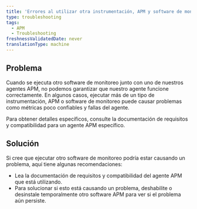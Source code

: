 ```yaml
---
title: 'Errores al utilizar otra instrumentación, APM y software de monitoreo'
type: troubleshooting
tags:
  - APM
  - Troubleshooting
freshnessValidatedDate: never
translationType: machine
---
```


## Problema

Cuando se ejecuta otro software de monitoreo junto con uno de nuestros agentes APM, no podemos garantizar que nuestro agente funcione correctamente. En algunos casos, ejecutar más de un tipo de instrumentación, APM o software de monitoreo puede causar problemas como métricas poco confiables y fallas del agente.

Para obtener detalles específicos, consulte la documentación de requisitos y compatibilidad para un agente APM específico.

## Solución

Si cree que ejecutar otro software de monitoreo podría estar causando un problema, aquí tiene algunas recomendaciones:

* Lea la documentación de requisitos y compatibilidad del agente APM que está utilizando.
* Para solucionar si esto está causando un problema, deshabilite o desinstale temporalmente otro software APM para ver si el problema aún persiste.